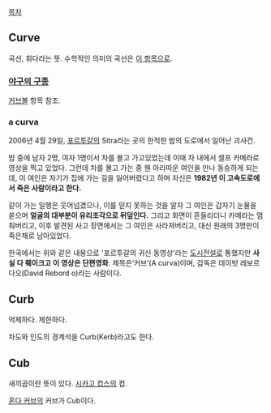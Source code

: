 [[목차]]
== Curve ==
곡선, 휘다라는 뜻. 수학적인 의미의 곡선은 [[곡선| 이 항목]]으로.
=== [[야구의 구종]] ===
[[커브볼]] 항목 참조.
=== a curva ===
2006년 4월 29일, [[포르투갈]]의 Sitra라는 곳의 한적한 밤의 도로에서 일어난 괴사건.

밤 중에 남자 2명, 여자 1명이서 차를 몰고 가고있었는데 이때 차 내에서 셀프 카메라로 영상을 찍고 있었다. 그런데 차를 몰고 가는 중 웬 아리따운 여인을 만나 동승하게 되는데, 이 여인은 자기가 집에 가는 길을 잃어버렸다고 하며 자신은 '''1982년 이 고속도로에서 죽은 사람이라고 한다.'''

같이 가는 일행은 웃어넘겼으나, 이를 믿지 못하는 것을 알자 그 여인은 갑자기 눈물을 쏟으며 '''얼굴의 대부분이 유리조각으로 뒤덮인다.''' 그리고 화면이 흔들리더니 카메라는 멈춰버리고, 이후 발견된 사고 장면에서는 그 여인은 사라져버리고, 대신 원래의 3명만이 죽은채로 남아있었다.

한국에서는 위와 같은 내용으로 '포르투갈의 귀신 동영상'라는 [[도시전설]]로 통했지만 '''사실 다 훼이크고 이 영상은 단편영화'''. 제목은‘커브’(A curva)이며, 감독은 데이빗 레보르다오(David Rebord o)라는 사람이다.

== Curb ==
억제하다. 제한하다.

차도와 인도의 경계석을 Curb(Kerb)라고도 한다.
== Cub ==
새끼곰이란 뜻이 있다. [[시카고 컵스]]의 컵.

[[혼다 커브]]의 커브가 Cub이다.
